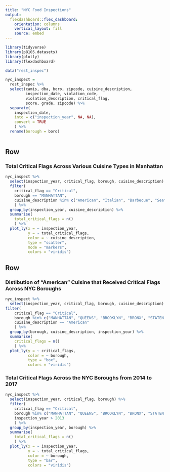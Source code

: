 ```yaml
---
title: "NYC Food Inspections"
output: 
  flexdashboard::flex_dashboard:
    orientation: columns
    vertical_layout: fill
    source: embed 
---
```


```r
library(tidyverse)
library(p8105.datasets)
library(plotly)
library(flexdashboard)
```

```r
data("rest_inspec")

nyc_inspect = 
  rest_inspec %>% 
  select(camis, dba, boro, zipcode, cuisine_description,
         inspection_date, violation_code,
         violation_description, critical_flag,
         score, grade, zipcode) %>% 
  separate(
    inspection_date, 
    into = c("inspection_year", NA, NA),
    convert = TRUE
    ) %>% 
  rename(borough = boro)
  
```

Row {data-width=550}
-----------------------------------------------------------------------

### Total Critical Flags Across Various Cuisine Types in Manhattan

```r
nyc_inspect %>% 
  select(inspection_year, critical_flag, borough, cuisine_description) %>% 
  filter(
    critical_flag == "Critical", 
    borough == "MANHATTAN",
    cuisine_description %in% c("American", "Italian", "Barbecue", "Seafood", "Pizza", "Chinese", "Thai", "Korean", "Indian")
    ) %>% 
  group_by(inspection_year, cuisine_description) %>% 
  summarise(
    total_critical_flags = n()
    ) %>% 
  plot_ly(x = ~ inspection_year, 
          y = ~ total_critical_flags, 
          color = ~ cuisine_description,
          type = "scatter", 
          mode = "markers", 
          colors = "viridis")
```

Row {.tabset}
-----------------------------------------------------------------------

### Distibution of "American" Cuisine that Received Critical Flags Across NYC Boroughs

```r
nyc_inspect %>% 
  select(inspection_year, critical_flag, borough, cuisine_description) %>%
filter(
    critical_flag == "Critical", 
    borough %in% c("MANHATTAN", "QUEENS", "BROOKLYN", "BRONX", "STATEN ISLAND"),
    cuisine_description == "American"
    ) %>%
  group_by(borough, cuisine_description, inspection_year) %>% 
  summarise(
    critical_flags = n()
    ) %>% 
  plot_ly(y = ~ critical_flags, 
          color = ~ borough,
          type = "box",
          colors = "viridis")
```

### Total Critical Flags Across the NYC Boroughs from 2014 to 2017

```r
nyc_inspect %>% 
  select(inspection_year, critical_flag, borough) %>% 
  filter(
    critical_flag == "Critical", 
    borough %in% c("MANHATTAN", "QUEENS", "BROOKLYN", "BRONX", "STATEN ISLAND"),
    inspection_year > 2013
    ) %>% 
  group_by(inspection_year, borough) %>% 
  summarise(
    total_critical_flags = n()
    ) %>% 
  plot_ly(x = ~ inspection_year, 
          y = ~ total_critical_flags, 
          color = ~ borough,
          type = "bar",
          colors = "viridis")
```

